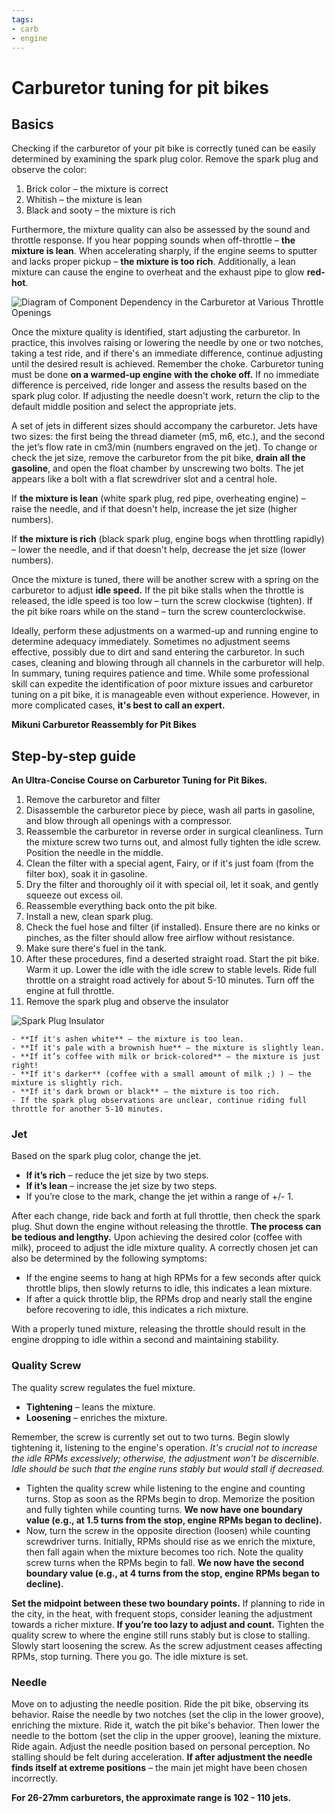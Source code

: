 ```yaml
---
tags:
- carb
- engine
---
```



# Carburetor tuning for pit bikes

## Basics

Checking if the carburetor of your pit bike is correctly tuned can be easily determined by examining the spark plug color. Remove the spark plug and observe the color:

1. Brick color – the mixture is correct
2. Whitish – the mixture is lean
3. Black and sooty – the mixture is rich

Furthermore, the mixture quality can also be assessed by the sound and throttle response. If you hear popping sounds when off-throttle – **the mixture is lean**. When accelerating sharply, if the engine seems to sputter and lacks proper pickup – **the mixture is too rich**. Additionally, a lean mixture can cause the engine to overheat and the exhaust pipe to glow **red-hot**.

![Diagram of Component Dependency in the Carburetor at Various Throttle Openings](../../../static/img/100b86.png "Diagram of Component Dependency in the Carburetor at Various Throttle Openings")

Once the mixture quality is identified, start adjusting the carburetor. In practice, this involves raising or lowering the needle by one or two notches, taking a test ride, and if there's an immediate difference, continue adjusting until the desired result is achieved. Remember the choke. Carburetor tuning must be done **on a warmed-up engine with the choke off.** If no immediate difference is perceived, ride longer and assess the results based on the spark plug color. If adjusting the needle doesn't work, return the clip to the default middle position and select the appropriate jets.

A set of jets in different sizes should accompany the carburetor. Jets have two sizes: the first being the thread diameter (m5, m6, etc.), and the second the jet’s flow rate in cm3/min (numbers engraved on the jet). To change or check the jet size, remove the carburetor from the pit bike, **drain all the gasoline**, and open the float chamber by unscrewing two bolts. The jet appears like a bolt with a flat screwdriver slot and a central hole.

If **the mixture is lean** (white spark plug, red pipe, overheating engine) – raise the needle, and if that doesn't help, increase the jet size (higher numbers).

If **the mixture is rich** (black spark plug, engine bogs when throttling rapidly) – lower the needle, and if that doesn't help, decrease the jet size (lower numbers).

Once the mixture is tuned, there will be another screw with a spring on the carburetor to adjust **idle speed.** If the pit bike stalls when the throttle is released, the idle speed is too low – turn the screw clockwise (tighten). If the pit bike roars while on the stand – turn the screw counterclockwise.

Ideally, perform these adjustments on a warmed-up and running engine to determine adequacy immediately. Sometimes no adjustment seems effective, possibly due to dirt and sand entering the carburetor. In such cases, cleaning and blowing through all channels in the carburetor will help. In summary, tuning requires patience and time. While some professional skill can expedite the identification of poor mixture issues and carburetor tuning on a pit bike, it is manageable even without experience. However, in more complicated cases, **it's best to call an expert.**

**Mikuni Carburetor Reassembly for Pit Bikes**

<YouTubeEmbed videoId="V7BkXAml2AA" />

## Step-by-step guide

**An Ultra-Concise Course on Carburetor Tuning for Pit Bikes.**

01. Remove the carburetor and filter
02. Disassemble the carburetor piece by piece, wash all parts in gasoline, and blow through all openings with a compressor.
03. Reassemble the carburetor in reverse order in surgical cleanliness. Turn the mixture screw two turns out, and almost fully tighten the idle screw. Position the needle in the middle.
04. Clean the filter with a special agent, Fairy, or if it's just foam (from the filter box), soak it in gasoline.
05. Dry the filter and thoroughly oil it with special oil, let it soak, and gently squeeze out excess oil.
06. Reassemble everything back onto the pit bike.
07. Install a new, clean spark plug.
08. Check the fuel hose and filter (if installed). Ensure there are no kinks or pinches, as the filter should allow free airflow without resistance.
09. Make sure there's fuel in the tank.
10. After these procedures, find a deserted straight road. Start the pit bike. Warm it up. Lower the idle with the idle screw to stable levels. Ride full throttle on a straight road actively for about 5-10 minutes. Turn off the engine at full throttle.
11. Remove the spark plug and observe the insulator

![Spark Plug Insulator](../../../static/img/56604917d3.jpg "Spark Plug Insulator")

    - **If it's ashen white** – the mixture is too lean.
    - **If it's pale with a brownish hue** – the mixture is slightly lean.
    - **If it’s coffee with milk or brick-colored** – the mixture is just right!
    - **If it's darker** (coffee with a small amount of milk ;) ) – the mixture is slightly rich.
    - **If it's dark brown or black** – the mixture is too rich.
    - If the spark plug observations are unclear, continue riding full throttle for another 5-10 minutes.

### Jet

Based on the spark plug color, change the jet.

- **If it’s rich** – reduce the jet size by two steps.
- **If it’s lean** – increase the jet size by two steps.
- If you’re close to the mark, change the jet within a range of +/- 1.

After each change, ride back and forth at full throttle, then check the spark plug. Shut down the engine without releasing the throttle. **The process can be tedious and lengthy.** Upon achieving the desired color (coffee with milk), proceed to adjust the idle mixture quality. A correctly chosen jet can also be determined by the following symptoms:

- If the engine seems to hang at high RPMs for a few seconds after quick throttle blips, then slowly returns to idle, this indicates a lean mixture.
- If after a quick throttle blip, the RPMs drop and nearly stall the engine before recovering to idle, this indicates a rich mixture.

With a properly tuned mixture, releasing the throttle should result in the engine dropping to idle within a second and maintaining stability.

### Quality Screw

The quality screw regulates the fuel mixture.

- **Tightening** – leans the mixture.
- **Loosening** – enriches the mixture.

Remember, the screw is currently set out to two turns. Begin slowly tightening it, listening to the engine's operation. *It's crucial not to increase the idle RPMs excessively; otherwise, the adjustment won't be discernible. Idle should be such that the engine runs stably but would stall if decreased.*

- Tighten the quality screw while listening to the engine and counting turns. Stop as soon as the RPMs begin to drop. Memorize the position and fully tighten while counting turns. **We now have one boundary value (e.g., at 1.5 turns from the stop, engine RPMs began to decline).**
- Now, turn the screw in the opposite direction (loosen) while counting screwdriver turns. Initially, RPMs should rise as we enrich the mixture, then fall again when the mixture becomes too rich. Note the quality screw turns when the RPMs begin to fall. **We now have the second boundary value (e.g., at 4 turns from the stop, engine RPMs began to decline).**

**Set the midpoint between these two boundary points.** If planning to ride in the city, in the heat, with frequent stops, consider leaning the adjustment towards a richer mixture. **If you’re too lazy to adjust and count.** Tighten the quality screw to where the engine still runs stably but is close to stalling. Slowly start loosening the screw. As the screw adjustment ceases affecting RPMs, stop turning. There you go. The idle mixture is set.

### Needle

Move on to adjusting the needle position. Ride the pit bike, observing its behavior. Raise the needle by two notches (set the clip in the lower groove), enriching the mixture. Ride it, watch the pit bike's behavior. Then lower the needle to the bottom (set the clip in the upper groove), leaning the mixture. Ride again. Adjust the needle position based on personal perception. No stalling should be felt during acceleration. **If after adjustment the needle finds itself at extreme positions** – the main jet might have been chosen incorrectly.

**For 26-27mm carburetors, the approximate range is 102 - 110 jets.**
